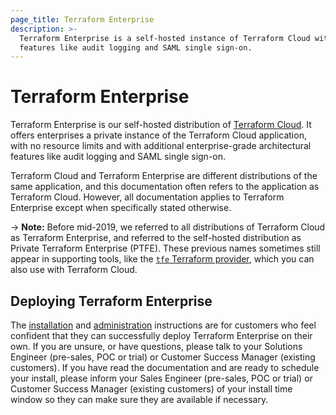 ```yaml
---
page_title: Terraform Enterprise
description: >-
  Terraform Enterprise is a self-hosted instance of Terraform Cloud with
  features like audit logging and SAML single sign-on.
---
```


# Terraform Enterprise

Terraform Enterprise is our self-hosted distribution of [Terraform Cloud](/terraform/cloud-docs). It offers enterprises a private instance of the Terraform Cloud application, with no resource limits and with additional enterprise-grade architectural features like audit logging and SAML single sign-on.

Terraform Cloud and Terraform Enterprise are different distributions of the same application, and this documentation often refers to the application as Terraform Cloud. However, all documentation applies to Terraform Enterprise except when specifically stated otherwise.

-> **Note:** Before mid-2019, we referred to all distributions of Terraform Cloud as Terraform Enterprise, and referred to the self-hosted distribution as Private Terraform Enterprise (PTFE). These previous names sometimes still appear in supporting tools, like the [`tfe` Terraform provider](https://registry.terraform.io/providers/hashicorp/tfe/latest), which you can also use with Terraform Cloud.

## Deploying Terraform Enterprise

The [installation](/terraform/enterprise/replicated/install/pre-install-checklist) and [administration](/terraform/enterprise/application-administration) instructions are for customers who feel confident that they can successfully deploy Terraform Enterprise on their own. If you are unsure, or have questions, please talk to your Solutions Engineer (pre-sales, POC or trial) or Customer Success Manager (existing customers). If you have read the documentation and are ready to schedule your install, please inform your Sales Engineer (pre-sales, POC or trial) or Customer Success Manager (existing customers) of your install time window so they can make sure they are available if necessary.
